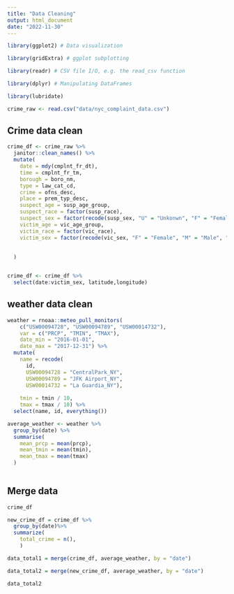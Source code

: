 ```yaml
---
title: "Data Cleaning"
output: html_document
date: "2022-11-30"
---
```


```r
library(ggplot2) # Data visualization

library(gridExtra) # ggplot subplotting

library(readr) # CSV file I/O, e.g. the read_csv function

library(dplyr) # Manipulating DataFrames

library(lubridate)

crime_raw <- read.csv("data/nyc_complaint_data.csv")

```

## Crime data clean

```r
crime_df <- crime_raw %>%
  janitor::clean_names() %>%
  mutate(
    date = mdy(cmplnt_fr_dt),
    time = cmplnt_fr_tm,
    borough = boro_nm,
    type = law_cat_cd,
    crime = ofns_desc, 
    place = prem_typ_desc,
    suspect_age = susp_age_group,
    suspect_race = factor(susp_race),
    suspect_sex = factor(recode(susp_sex, "U" = "Unkonwn", "F" = "Female", "M" = "Male")),
    victim_age = vic_age_group,
    victim_race = factor(vic_race),
    victim_sex = factor(recode(vic_sex, "F" = "Female", "M" = "Male", "D" = "Dual"))
    
    
  ) 


crime_df <- crime_df %>%
  select(date:victim_sex, latitude,longitude)
```

 
## weather data clean
```r
weather = rnoaa::meteo_pull_monitors(
    c("USW00094728", "USW00094789", "USW00014732"),
    var = c("PRCP", "TMIN", "TMAX"), 
    date_min = "2016-01-01",
    date_max = "2017-12-31") %>%
  mutate(
    name = recode(
      id, 
      USW00094728 = "CentralPark_NY", 
      USW00094789 = "JFK Airport_NY",
      USW00014732 = "La Guardia_NY"),
    
    tmin = tmin / 10,
    tmax = tmax / 10) %>%
  select(name, id, everything())

average_weather <- weather %>% 
  group_by(date) %>%
  summarise(
    mean_prcp = mean(prcp),
    mean_tmin = mean(tmin),
    mean_tmax = mean(tmax)
  )
  

```

## Merge data
```r
crime_df

new_crime_df = crime_df %>%
  group_by(date)%>%
  summarize(
    total_crime = n(),
    ) 

data_total1 = merge(crime_df, average_weather, by = "date")

data_total2 = merge(new_crime_df, average_weather, by = "date")

data_total2

 
  


```
  
